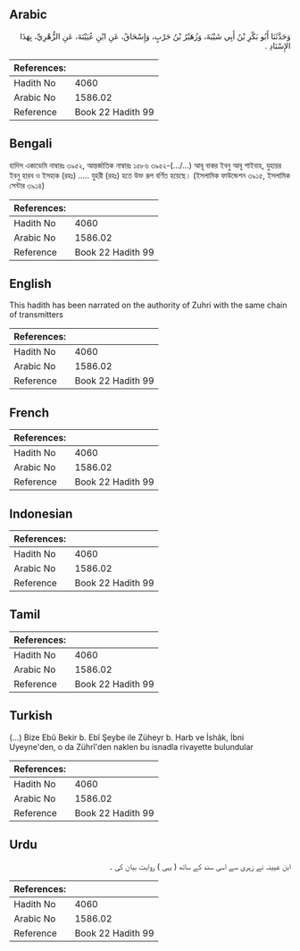 ## Arabic


<div dir="rtl" lang="ar" style={{fontSize:'larger',backgroundColor:'#f8f9fa',padding:20}}>
وَحَدَّثَنَا أَبُو بَكْرِ بْنُ أَبِي شَيْبَةَ، وَزُهَيْرُ بْنُ حَرْبٍ، وَإِسْحَاقُ، عَنِ ابْنِ عُيَيْنَةَ، عَنِ الزُّهْرِيِّ، بِهَذَا الإِسْنَادِ ‏.‏
</div>
<div style={{backgroundColor:'#f8f9fa',padding:20, marginBottom: 10}}><table> <thead> <tr> <th>References:</th> <th></th> </tr> </thead> <tbody><tr><td>Hadith No</td><td>4060</td></tr><tr><td>Arabic No</td><td>1586.02</td></tr><tr><td>Reference</td><td>Book 22 Hadith 99</td></tr></tbody></table></div>

## Bengali


<div dir="ltr" lang="bn" style={{fontSize:'larger',backgroundColor:'#f8f9fa',padding:20}}>
হাদিস একাডেমি নাম্বারঃ ৩৯৫২, আন্তর্জাতিক নাম্বারঃ ১৫৮৬ ৩৯৫২-(.../...) আবূ বাকর ইবনু আবূ শাইবাহ, যুহায়র ইবনু হারব ও ইসহাক (রহঃ) ..... যুহরী (রহঃ) হতে উক্ত রূপ বর্ণিত হয়েছে। (ইসলামিক ফাউন্ডেশন ৩৯১৫, ইসলামিক সেন্টার ৩৯১৪)
</div>
<div style={{backgroundColor:'#f8f9fa',padding:20, marginBottom: 10}}><table> <thead> <tr> <th>References:</th> <th></th> </tr> </thead> <tbody><tr><td>Hadith No</td><td>4060</td></tr><tr><td>Arabic No</td><td>1586.02</td></tr><tr><td>Reference</td><td>Book 22 Hadith 99</td></tr></tbody></table></div>

## English


<div dir="ltr" lang="en" style={{fontSize:'larger',backgroundColor:'#f8f9fa',padding:20}}>
This hadith has been narrated on the authority of Zuhri with the same chain of transmitters
</div>
<div style={{backgroundColor:'#f8f9fa',padding:20, marginBottom: 10}}><table> <thead> <tr> <th>References:</th> <th></th> </tr> </thead> <tbody><tr><td>Hadith No</td><td>4060</td></tr><tr><td>Arabic No</td><td>1586.02</td></tr><tr><td>Reference</td><td>Book 22 Hadith 99</td></tr></tbody></table></div>

## French


<div dir="ltr" lang="fr" style={{fontSize:'larger',backgroundColor:'#f8f9fa',padding:20}}>

</div>
<div style={{backgroundColor:'#f8f9fa',padding:20, marginBottom: 10}}><table> <thead> <tr> <th>References:</th> <th></th> </tr> </thead> <tbody><tr><td>Hadith No</td><td>4060</td></tr><tr><td>Arabic No</td><td>1586.02</td></tr><tr><td>Reference</td><td>Book 22 Hadith 99</td></tr></tbody></table></div>

## Indonesian


<div dir="ltr" lang="id" style={{fontSize:'larger',backgroundColor:'#f8f9fa',padding:20}}>

</div>
<div style={{backgroundColor:'#f8f9fa',padding:20, marginBottom: 10}}><table> <thead> <tr> <th>References:</th> <th></th> </tr> </thead> <tbody><tr><td>Hadith No</td><td>4060</td></tr><tr><td>Arabic No</td><td>1586.02</td></tr><tr><td>Reference</td><td>Book 22 Hadith 99</td></tr></tbody></table></div>

## Tamil


<div dir="ltr" lang="ta" style={{fontSize:'larger',backgroundColor:'#f8f9fa',padding:20}}>

</div>
<div style={{backgroundColor:'#f8f9fa',padding:20, marginBottom: 10}}><table> <thead> <tr> <th>References:</th> <th></th> </tr> </thead> <tbody><tr><td>Hadith No</td><td>4060</td></tr><tr><td>Arabic No</td><td>1586.02</td></tr><tr><td>Reference</td><td>Book 22 Hadith 99</td></tr></tbody></table></div>

## Turkish


<div dir="ltr" lang="tr" style={{fontSize:'larger',backgroundColor:'#f8f9fa',padding:20}}>
(…) Bize Ebû Bekir b. Ebî Şeybe ile Züheyr b. Harb ve İshâk, İbni Uyeyne'den, o da Zührî'den naklen bu isnadla rivayette bulundular
</div>
<div style={{backgroundColor:'#f8f9fa',padding:20, marginBottom: 10}}><table> <thead> <tr> <th>References:</th> <th></th> </tr> </thead> <tbody><tr><td>Hadith No</td><td>4060</td></tr><tr><td>Arabic No</td><td>1586.02</td></tr><tr><td>Reference</td><td>Book 22 Hadith 99</td></tr></tbody></table></div>

## Urdu


<div dir="rtl" lang="ur" style={{fontSize:'larger',backgroundColor:'#f8f9fa',padding:20}}>
ابن عیینہ نے زہری سے اسی سند کے ساتھ ( یہی ) روایت بیان کی ۔
</div>
<div style={{backgroundColor:'#f8f9fa',padding:20, marginBottom: 10}}><table> <thead> <tr> <th>References:</th> <th></th> </tr> </thead> <tbody><tr><td>Hadith No</td><td>4060</td></tr><tr><td>Arabic No</td><td>1586.02</td></tr><tr><td>Reference</td><td>Book 22 Hadith 99</td></tr></tbody></table></div>